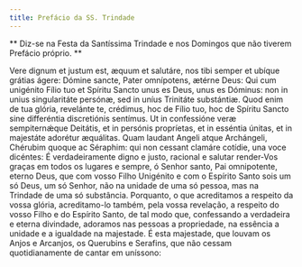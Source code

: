 ```yaml
---
title: Prefácio da SS. Trindade
---
```


**
Diz-se na Festa da Santíssima Trindade e nos Domingos que não tiverem Prefácio
próprio.
**

<div class="grid grid-cols-2 gap-5">
  <span class="text-justify">
    Vere dignum et justum est, æquum et salutáre, nos tibi semper et ubíque
    grátias ágere: Dómine sancte, Pater omnípotens, ætérne Deus: Qui cum
    unigénito Fílio tuo et Spíritu Sancto unus es Deus, unus es Dóminus: non in
    unius singularitáte persónæ, sed in uníus Trinitáte substántiæ. Quod enim de
    tua glória, revelánte te, crédimus, hoc de Fílio tuo, hoc de Spíritu Sancto
    sine differéntia discretiónis sentímus. Ut in confessióne veræ sempiternǽque
    Deitátis, et in persónis propríetas, et in esséntia únitas, et in majestáte
    adorétur æquálitas. Quam laudant Angeli atque Archángeli, Chérubim quoque ac
    Séraphim: qui non cessant clamáre cotídie, una voce dicéntes:
  </span>
  <span class="text-justify">
    É verdadeiramente digno e justo, racional e salutar render-Vos graças em
    todos os lugares e sempre, ó Senhor santo, Pai omnipotente, eterno Deus, que
    com vosso Filho Unigénito e com o Espírito Santo sois um só Deus, um só
    Senhor, não na unidade de uma só pessoa, mas na Trindade de uma só
    substância. Porquanto, o que acreditamos a respeito da vossa glória,
    acreditamo-lo também, pela vossa revelação, a respeito do vosso Filho e do
    Espírito Santo, de tal modo que, confessando a verdadeira e eterna
    divindade, adoramos nas pessoas a propriedade, na essência a unidade e a
    igualdade na majestade. É esta majestade, que louvam os Anjos e Arcanjos, os
    Querubins e Serafins, que não cessam quotidianamente de cantar em uníssono:
  </span>
</div>
